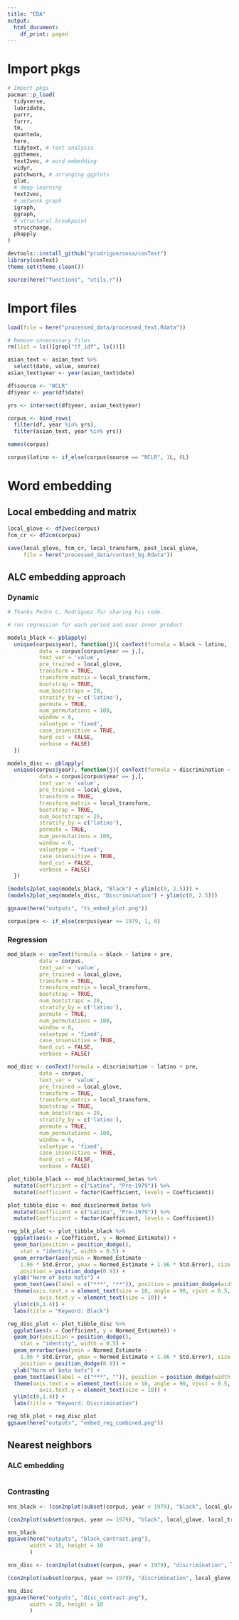 ```yaml
---
title: "EDA"
output:
  html_document:
    df_print: paged
---
```


# Import pkgs 

```r
# Import pkgs
pacman::p_load(
  tidyverse,
  lubridate, 
  purrr,
  furrr,
  tm,
  quanteda, 
  here,
  tidytext, # text analysis 
  ggthemes,
  text2vec, # word embedding 
  widyr,
  patchwork, # arranging ggplots
  glue,
  # deep learning 
  text2vec,
  # network graph
  igraph,
  ggraph,
  # structural breakpoint
  strucchange,
  pbapply
)

devtools::install_github("prodriguezsosa/conText")
library(conText)
theme_set(theme_clean())

source(here("functions", "utils.r"))
```

# Import files 

```r
load(file = here("processed_data/processed_text.Rdata"))

# Remove unnecessary files 
rm(list = ls()[grep("tf_idf", ls())])

asian_text <- asian_text %>%
  select(date, value, source)
asian_text$year <- year(asian_text$date)

df$source <- "NCLR"
df$year <- year(df$date)

yrs <- intersect(df$year, asian_text$year)

corpus <- bind_rows(
  filter(df, year %in% yrs), 
  filter(asian_text, year %in% yrs))

names(corpus)

corpus$latino <- if_else(corpus$source == "NCLR", 1L, 0L)
```

# Word embedding

## Local embedding and matrix 

```r
local_glove <- df2vec(corpus)
fcm_cr <- df2cm(corpus)

save(local_glove, fcm_cr, local_transform, post_local_glove, 
     file = here("processed_data/context_bg.Rdata"))
```
 
## ALC embedding approach 

### Dynamic 

```r
# Thanks Pedro L. Rodríguez for sharing his code. 

# run regression for each period and user inner product

models_black <- pblapply(
  unique(corpus$year), function(j){ conText(formula = black ~ latino, 
          data = corpus[corpus$year == j,], 
          text_var = 'value', 
          pre_trained = local_glove,
          transform = TRUE, 
          transform_matrix = local_transform, 
          bootstrap = TRUE, 
          num_bootstraps = 20, 
          stratify_by = c('latino'), 
          permute = TRUE, 
          num_permutations = 100, 
          window = 6, 
          valuetype = 'fixed', 
          case_insensitive = TRUE, 
          hard_cut = FALSE, 
          verbose = FALSE)
  })

models_disc <- pblapply(
  unique(corpus$year), function(j){ conText(formula = discrimination ~ latino, 
          data = corpus[corpus$year == j,], 
          text_var = 'value', 
          pre_trained = local_glove,
          transform = TRUE, 
          transform_matrix = local_transform, 
          bootstrap = TRUE, 
          num_bootstraps = 20, 
          stratify_by = c('latino'), 
          permute = TRUE, 
          num_permutations = 100, 
          window = 6, 
          valuetype = 'fixed', 
          case_insensitive = TRUE, 
          hard_cut = FALSE, 
          verbose = FALSE)
  })
```

```r
(models2plot_seq(models_black, "Black") + ylim(c(0, 2.5))) +
(models2plot_seq(models_disc, "Discrimination") + ylim(c(0, 2.5)))

ggsave(here("outputs", "ts_embed_plot.png"))

corpus$pre <- if_else(corpus$year <= 1979, 1, 0) 
```

### Regression 

```r
mod_black <- conText(formula = black ~ latino + pre, 
          data = corpus, 
          text_var = 'value', 
          pre_trained = local_glove,
          transform = TRUE, 
          transform_matrix = local_transform, 
          bootstrap = TRUE, 
          num_bootstraps = 20, 
          stratify_by = c('latino'), 
          permute = TRUE, 
          num_permutations = 100, 
          window = 6, 
          valuetype = 'fixed', 
          case_insensitive = TRUE, 
          hard_cut = FALSE, 
          verbose = FALSE)

mod_disc <- conText(formula = discrimination ~ latino + pre, 
          data = corpus, 
          text_var = 'value', 
          pre_trained = local_glove,
          transform = TRUE, 
          transform_matrix = local_transform, 
          bootstrap = TRUE, 
          num_bootstraps = 20, 
          stratify_by = c('latino'), 
          permute = TRUE, 
          num_permutations = 100, 
          window = 6, 
          valuetype = 'fixed', 
          case_insensitive = TRUE, 
          hard_cut = FALSE, 
          verbose = FALSE)

plot_tibble_black <- mod_black$normed_betas %>% 
  mutate(Coefficient = c("Latino", "Pre-1979")) %>% 
  mutate(Coefficient = factor(Coefficient, levels = Coefficient))

plot_tibble_disc <- mod_disc$normed_betas %>% 
  mutate(Coefficient = c("Latino", "Pre-1979")) %>% 
  mutate(Coefficient = factor(Coefficient, levels = Coefficient))
```

```r
reg_blk_plot <- plot_tibble_black %>%
  ggplot(aes(x = Coefficient, y = Normed_Estimate)) + 
  geom_bar(position = position_dodge(), 
    stat = "identity", width = 0.5) + 
  geom_errorbar(aes(ymin = Normed_Estimate - 
    1.96 * Std.Error, ymax = Normed_Estimate + 1.96 * Std.Error), size = 0.75, width = 0.15, 
    position = position_dodge(0.9)) + 
  ylab("Norm of beta hats") + 
  geom_text(aes(label = c("***", "**")), position = position_dodge(width = 0.9), hjust = 0.5, vjust = -1, size = 8) + 
  theme(axis.text.x = element_text(size = 10, angle = 90, vjust = 0.5, hjust = 1),
          axis.text.y = element_text(size = 10)) +
  ylim(c(0,1.4)) +
  labs(title = "Keyword: Black")

reg_disc_plot <- plot_tibble_disc %>%
  ggplot(aes(x = Coefficient, y = Normed_Estimate)) + 
  geom_bar(position = position_dodge(), 
    stat = "identity", width = 0.5) + 
  geom_errorbar(aes(ymin = Normed_Estimate - 
    1.96 * Std.Error, ymax = Normed_Estimate + 1.96 * Std.Error), size = 0.75, width = 0.15, 
    position = position_dodge(0.9)) + 
  ylab("Norm of beta hats") + 
  geom_text(aes(label = c("***", "")), position = position_dodge(width = 0.9), hjust = 0.5, vjust = -1, size = 8) + 
  theme(axis.text.x = element_text(size = 10, angle = 90, vjust = 0.5, hjust = 1),
          axis.text.y = element_text(size = 10)) +
  ylim(c(0,1.4)) +
  labs(title = "Keyword: Discrimination")

reg_blk_plot + reg_disc_plot
ggsave(here("outputs", "embed_reg_combined.png"))
```

## Nearest neighbors 

### ALC embedding 

```r

```

### Contrasting 
```r
nns_black <- (con2nplot(subset(corpus, year < 1979), "black", local_glove, local_transform) + labs(title = "Pre-1979", subtitle = "Keyword: Black") + theme_bw()) +

(con2nplot(subset(corpus, year >= 1979), "black", local_glove, local_transform) + labs(title = "Post-1979", subtitle = "Keyword: Black") + theme_bw())

nns_black 
ggsave(here("outputs", "black_contrast.png"),
       width = 15, height = 10
       )
```

```r
nns_disc <- (con2nplot(subset(corpus, year < 1979), "discrimination", local_glove, local_transform) + labs(title = "Pre-1979", subtitle = "Keyword: Discrimination") + theme_bw()) +

(con2nplot(subset(corpus, year >= 1979), "discrimination", local_glove, local_transform) + labs(title = "Post-1979", subtitle = "Keyword: Discrimination") + theme_bw())

nns_disc
ggsave(here("outputs", "disc_contrast.png"),
       width = 20, height = 10
       )
```
